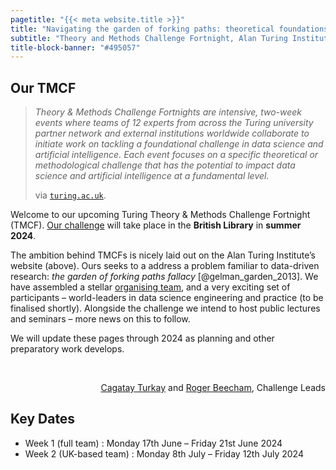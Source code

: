 ```yaml
---
pagetitle: "{{< meta website.title >}}"
title: "Navigating the garden of forking paths: theoretical foundations for interactive data analysis in data-driven science"
subtitle: "Theory and Methods Challenge Fortnight, Alan Turing Institute"
title-block-banner: "#495057"
---
```


## Our TMCF

> *Theory & Methods Challenge Fortnights are intensive, two-week events where teams of 12 experts from across the Turing university partner network and external institutions worldwide collaborate to initiate work on tackling a foundational challenge in data science and artificial intelligence. Each event focuses on a specific theoretical or methodological challenge that has the potential to impact data science and artificial intelligence at a fundamental level.*
>
> via [`turing.ac.uk`](https://www.turing.ac.uk/research/theory-and-method-challenge-fortnights).


Welcome to our upcoming Turing Theory & Methods Challenge Fortnight (TMCF). [Our challenge](challenge/) will take place in the **British Library** in **summer 2024**.

The ambition behind TMCFs is nicely laid out on the Alan Turing Institute's website (above). Ours seeks to a address a problem familiar to data-driven research: *the garden of forking paths fallacy* [@gelman_garden_2013]. We have assembled a stellar [organising team](organisation/), and a very exciting set of participants -- world-leaders in data science engineering and practice (to be finalised shortly).  Alongside the challenge we intend to host public lectures and seminars -- more news on this to follow.

We will update these pages through 2024 as planning and other preparatory work develops.

<br>

<p align='right'>[Cagatay Turkay](https://warwick.ac.uk/fac/cross_fac/cim/people/cagatay-turkay/) and [Roger Beecham](https://www.roger-beecham.com/), Challenge Leads</p>


## Key Dates

* Week 1 (full team) : Monday 17th June -- Friday 21st June 2024
* Week 2 (UK-based team) : Monday 8th July -- Friday 12th July 2024
